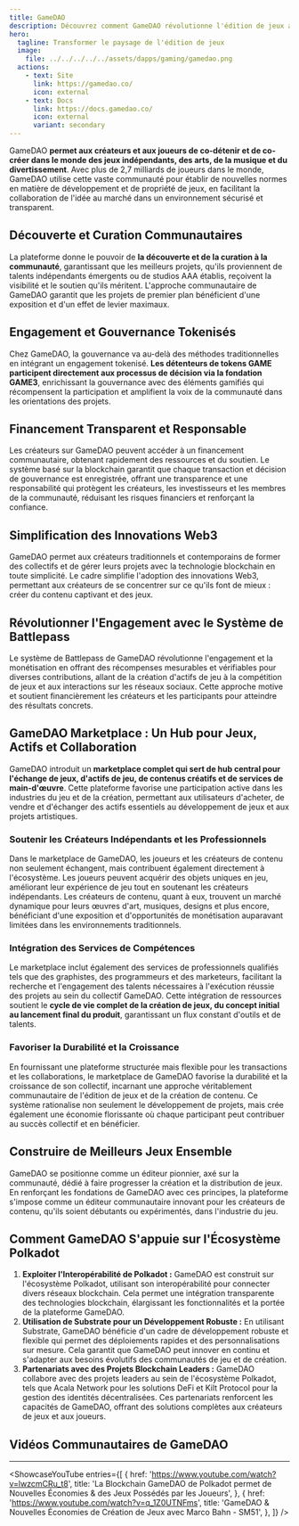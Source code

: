 ```yaml
---
title: GameDAO
description: Découvrez comment GameDAO révolutionne l'édition de jeux avec une propriété communautaire, une gouvernance transparente et une collaboration alimentée par la blockchain.
hero:
  tagline: Transformer le paysage de l'édition de jeux
  image: 
    file: ../../../../../assets/dapps/gaming/gamedao.png
  actions:
    - text: Site
      link: https://gamedao.co/
      icon: external
    - text: Docs
      link: https://docs.gamedao.co/
      icon: external
      variant: secondary
---
```



GameDAO **permet aux créateurs et aux joueurs de co-détenir et de co-créer dans le monde des jeux indépendants, des arts, de la musique et du divertissement**. Avec plus de 2,7 milliards de joueurs dans le monde, GameDAO utilise cette vaste communauté pour établir de nouvelles normes en matière de développement et de propriété de jeux, en facilitant la collaboration de l'idée au marché dans un environnement sécurisé et transparent.

## Découverte et Curation Communautaires
La plateforme donne le pouvoir de **la découverte et de la curation à la communauté**, garantissant que les meilleurs projets, qu'ils proviennent de talents indépendants émergents ou de studios AAA établis, reçoivent la visibilité et le soutien qu'ils méritent. L'approche communautaire de GameDAO garantit que les projets de premier plan bénéficient d'une exposition et d'un effet de levier maximaux.

## Engagement et Gouvernance Tokenisés
Chez GameDAO, la gouvernance va au-delà des méthodes traditionnelles en intégrant un engagement tokenisé. **Les détenteurs de tokens GAME participent directement aux processus de décision via la fondation GAME3**, enrichissant la gouvernance avec des éléments gamifiés qui récompensent la participation et amplifient la voix de la communauté dans les orientations des projets.

## Financement Transparent et Responsable
Les créateurs sur GameDAO peuvent accéder à un financement communautaire, obtenant rapidement des ressources et du soutien. Le système basé sur la blockchain garantit que chaque transaction et décision de gouvernance est enregistrée, offrant une transparence et une responsabilité qui protègent les créateurs, les investisseurs et les membres de la communauté, réduisant les risques financiers et renforçant la confiance.

## Simplification des Innovations Web3
GameDAO permet aux créateurs traditionnels et contemporains de former des collectifs et de gérer leurs projets avec la technologie blockchain en toute simplicité. Le cadre simplifie l'adoption des innovations Web3, permettant aux créateurs de se concentrer sur ce qu'ils font de mieux : créer du contenu captivant et des jeux.

## Révolutionner l'Engagement avec le Système de Battlepass
Le système de Battlepass de GameDAO révolutionne l'engagement et la monétisation en offrant des récompenses mesurables et vérifiables pour diverses contributions, allant de la création d'actifs de jeu à la compétition de jeux et aux interactions sur les réseaux sociaux. Cette approche motive et soutient financièrement les créateurs et les participants pour atteindre des résultats concrets.

## GameDAO Marketplace : Un Hub pour Jeux, Actifs et Collaboration
GameDAO introduit un **marketplace complet qui sert de hub central pour l'échange de jeux, d'actifs de jeu, de contenus créatifs et de services de main-d'œuvre**. Cette plateforme favorise une participation active dans les industries du jeu et de la création, permettant aux utilisateurs d'acheter, de vendre et d'échanger des actifs essentiels au développement de jeux et aux projets artistiques.

### Soutenir les Créateurs Indépendants et les Professionnels
Dans le marketplace de GameDAO, les joueurs et les créateurs de contenu non seulement échangent, mais contribuent également directement à l'écosystème. Les joueurs peuvent acquérir des objets uniques en jeu, améliorant leur expérience de jeu tout en soutenant les créateurs indépendants. Les créateurs de contenu, quant à eux, trouvent un marché dynamique pour leurs œuvres d'art, musiques, designs et plus encore, bénéficiant d'une exposition et d'opportunités de monétisation auparavant limitées dans les environnements traditionnels.

### Intégration des Services de Compétences
Le marketplace inclut également des services de professionnels qualifiés tels que des graphistes, des programmeurs et des marketeurs, facilitant la recherche et l'engagement des talents nécessaires à l'exécution réussie des projets au sein du collectif GameDAO. Cette intégration de ressources soutient le **cycle de vie complet de la création de jeux, du concept initial au lancement final du produit**, garantissant un flux constant d'outils et de talents.

### Favoriser la Durabilité et la Croissance
En fournissant une plateforme structurée mais flexible pour les transactions et les collaborations, le marketplace de GameDAO favorise la durabilité et la croissance de son collectif, incarnant une approche véritablement communautaire de l'édition de jeux et de la création de contenu. Ce système rationalise non seulement le développement de projets, mais crée également une économie florissante où chaque participant peut contribuer au succès collectif et en bénéficier.

## Construire de Meilleurs Jeux Ensemble
GameDAO se positionne comme un éditeur pionnier, axé sur la communauté, dédié à faire progresser la création et la distribution de jeux. En renforçant les fondations de GameDAO avec ces principes, la plateforme s'impose comme un éditeur communautaire innovant pour les créateurs de contenu, qu'ils soient débutants ou expérimentés, dans l'industrie du jeu.

## Comment GameDAO S'appuie sur l'Écosystème Polkadot
1. **Exploiter l'Interopérabilité de Polkadot :** GameDAO est construit sur l'écosystème Polkadot, utilisant son interopérabilité pour connecter divers réseaux blockchain. Cela permet une intégration transparente des technologies blockchain, élargissant les fonctionnalités et la portée de la plateforme GameDAO.
2. **Utilisation de Substrate pour un Développement Robuste :** En utilisant Substrate, GameDAO bénéficie d'un cadre de développement robuste et flexible qui permet des déploiements rapides et des personnalisations sur mesure. Cela garantit que GameDAO peut innover en continu et s'adapter aux besoins évolutifs des communautés de jeu et de création.
3. **Partenariats avec des Projets Blockchain Leaders :** GameDAO collabore avec des projets leaders au sein de l'écosystème Polkadot, tels que Acala Network pour les solutions DeFi et Kilt Protocol pour la gestion des identités décentralisées. Ces partenariats renforcent les capacités de GameDAO, offrant des solutions complètes aux créateurs de jeux et aux joueurs.

## Vidéos Communautaires de GameDAO
------------
<ShowcaseYouTube
  entries={[
    {
      href: 'https://www.youtube.com/watch?v=lwzcmCRu_t8',
      title: 'La Blockchain GameDAO de Polkadot permet de Nouvelles Économies & des Jeux Possédés par les Joueurs',
    },
    {
      href: 'https://www.youtube.com/watch?v=q_1Z0UTNFms',
      title: 'GameDAO & Nouvelles Économies de Création de Jeux avec Marco Bahn - SM51',
    },
  ]} />
